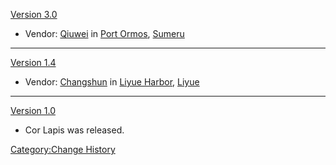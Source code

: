 [[Version 3.0]]
*{{Color|New}} Vendor: [[Qiuwei]] in [[Port Ormos]], [[Sumeru]]
----
[[Version 1.4]]
*{{Color|New}} Vendor: [[Changshun]] in [[Liyue Harbor]], [[Liyue]]
----
[[Version 1.0]]
*Cor Lapis was released.
<noinclude>[[Category:Change History]]</noinclude>